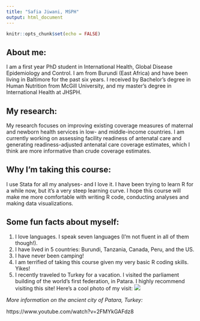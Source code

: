 ---
title: "Safia Jiwani, MSPH"
output: html_document
---

```{r setup, include=FALSE}
knitr::opts_chunk$set(echo = FALSE)
```

## About me:

I am a first year PhD student in International Health, Global Disease Epidemiology and Control. I am from Burundi (East Africa) and have been living in Baltimore for the past six years. I received by Bachelor's degree in Human Nutrition from McGill University, and my master's degree in International Health at JHSPH. 

## My research:

My research focuses on improving existing coverage measures of maternal and newborn health services in low- and middle-income countries. I am currently working on assessing facility readiness of antenatal care and generating readiness-adjusted antenatal care coverage estimates, which I think are more informative than crude coverage estimates. 

## Why I'm taking this course:

I use Stata for all my analyses- and I love it. I have been trying to learn R for a while now, but it's a very steep learning curve. I hope this course will make me more comfortable with writing R code, conducting analyses and making data visualizations. 

## Some fun facts about myself:

1. I love languages. I speak seven languages (I'm not fluent in all of them though!). 
2. I have lived in 5 countries: Burundi, Tanzania, Canada, Peru, and the US. 
3. I have never been camping! 
4. I am terrified of taking this course given my very basic R coding skills. Yikes!
5. I recently traveled to Turkey for a vacation. I visited the parliament building of the world's first federation, in Patara. I highly recommend visiting this site! Here's a cool photo of my visit: 
![](image.JPG) 


*More information on the ancient city of Patara, Turkey:*

https://www.youtube.com/watch?v=2FMYkGAFdz8

